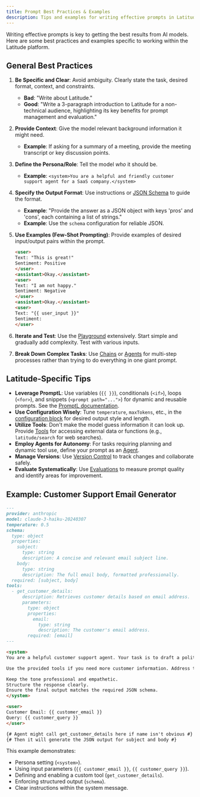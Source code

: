 ```yaml
---
title: Prompt Best Practices & Examples
description: Tips and examples for writing effective prompts in Latitude.
---
```


Writing effective prompts is key to getting the best results from AI models. Here are some best practices and examples specific to working within the Latitude platform.

## General Best Practices

1.  **Be Specific and Clear**: Avoid ambiguity. Clearly state the task, desired format, context, and constraints.

    - **Bad**: "Write about Latitude."
    - **Good**: "Write a 3-paragraph introduction to Latitude for a non-technical audience, highlighting its key benefits for prompt management and evaluation."

2.  **Provide Context**: Give the model relevant background information it might need.

    - **Example**: If asking for a summary of a meeting, provide the meeting transcript or key discussion points.

3.  **Define the Persona/Role**: Tell the model _who_ it should be.

    - **Example**: `<system>You are a helpful and friendly customer support agent for a SaaS company.</system>`

4.  **Specify the Output Format**: Use instructions or [JSON Schema](/guides/prompt-manager/json-output) to guide the format.

    - **Example**: "Provide the answer as a JSON object with keys 'pros' and 'cons', each containing a list of strings."
    - **Example**: Use the `schema` configuration for reliable JSON.

5.  **Use Examples (Few-Shot Prompting)**: Provide examples of desired input/output pairs within the prompt.

    ```markdown
    <user>
    Text: "This is great!" 
    Sentiment: Positive
    </user>
    <assistant>Okay.</assistant>
    <user>
    Text: "I am not happy." 
    Sentiment: Negative
    </user>
    <assistant>Okay.</assistant>
    <user>
    Text: "{{ user_input }}" 
    Sentiment:
    </user>
    ```

6.  **Iterate and Test**: Use the [Playground](/guides/prompt-manager/playground) extensively. Start simple and gradually add complexity. Test with various inputs.

7.  **Break Down Complex Tasks**: Use [Chains](/promptl/advanced/chains) or [Agents](/guides/prompt-manager/agents) for multi-step processes rather than trying to do everything in one giant prompt.

## Latitude-Specific Tips

- **Leverage PromptL**: Use variables (`{{ }}`), conditionals (`<if>`), loops (`<for>`), and snippets (`<prompt path="...">`) for dynamic and reusable prompts. See the [PromptL documentation](/promptl/getting-started/introduction).
- **Use Configuration Wisely**: Tune `temperature`, `maxTokens`, etc., in the [configuration block](/guides/prompt-manager/configuration) for desired output style and length.
- **Utilize Tools**: Don't make the model guess information it can look up. Provide [Tools](/guides/prompt-manager/tools) for accessing external data or functions (e.g., `latitude/search` for web searches).
- **Employ Agents for Autonomy**: For tasks requiring planning and dynamic tool use, define your prompt as an [Agent](/guides/prompt-manager/agents).
- **Manage Versions**: Use [Version Control](/guides/prompt-manager/version-control) to track changes and collaborate safely.
- **Evaluate Systematically**: Use [Evaluations](/guides/evaluations/overview) to measure prompt quality and identify areas for improvement.

## Example: Customer Support Email Generator

```markdown
---
provider: anthropic
model: claude-3-haiku-20240307
temperature: 0.5
schema:
  type: object
  properties:
    subject:
      type: string
      description: A concise and relevant email subject line.
    body:
      type: string
      description: The full email body, formatted professionally.
  required: [subject, body]
tools:
  - get_customer_details:
      description: Retrieves customer details based on email address.
      parameters:
        type: object
        properties:
          email:
            type: string
            description: The customer's email address.
        required: [email]
---

<system>
You are a helpful customer support agent. Your task is to draft a polite and helpful email response to a customer query.

Use the provided tools if you need more customer information. Address the customer by name if available.

Keep the tone professional and empathetic.
Structure the response clearly.
Ensure the final output matches the required JSON schema.
</system>

<user>
Customer Email: {{ customer_email }}
Query: {{ customer_query }}
</user>

{# Agent might call get_customer_details here if name isn't obvious #}
{# Then it will generate the JSON output for subject and body #}
```

This example demonstrates:

- Persona setting (`<system>`).
- Using input parameters (`{{ customer_email }}`, `{{ customer_query }}`).
- Defining and enabling a custom tool (`get_customer_details`).
- Enforcing structured output (`schema`).
- Clear instructions within the system message.
